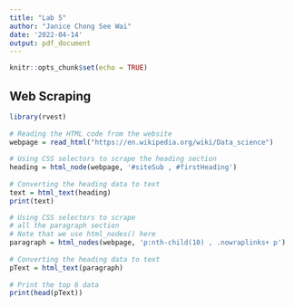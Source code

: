 ```yaml
---
title: "Lab 5"
author: "Janice Chong See Wai"
date: '2022-04-14'
output: pdf_document
---
```


```r
knitr::opts_chunk$set(echo = TRUE)
```

## Web Scraping

```r
library(rvest)
 
# Reading the HTML code from the website
webpage = read_html("https://en.wikipedia.org/wiki/Data_science")
 
# Using CSS selectors to scrape the heading section
heading = html_node(webpage, '#siteSub , #firstHeading')
 
# Converting the heading data to text
text = html_text(heading)
print(text)

```

```r
# Using CSS selectors to scrape
# all the paragraph section
# Note that we use html_nodes() here
paragraph = html_nodes(webpage, 'p:nth-child(10) , .nowraplinks+ p')
 
# Converting the heading data to text
pText = html_text(paragraph)
 
# Print the top 6 data
print(head(pText))
```

